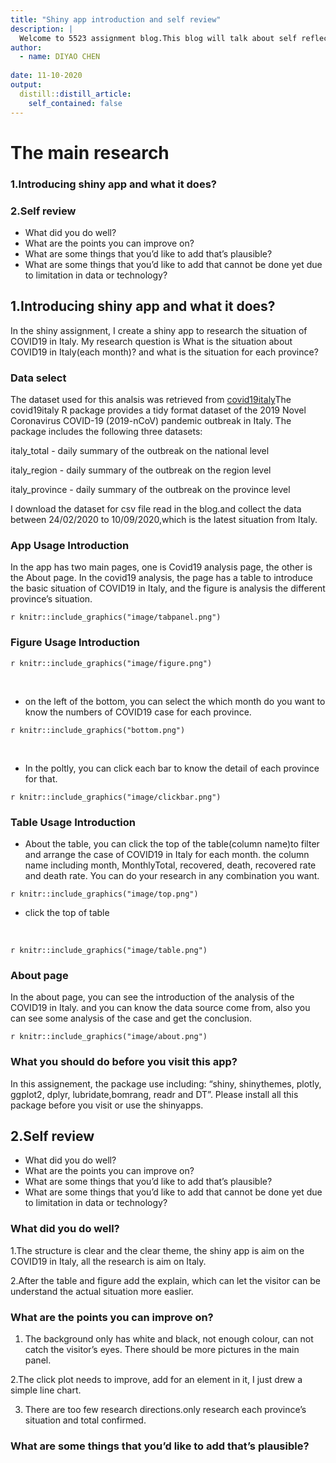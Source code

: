 ```yaml
---
title: "Shiny app introduction and self review"
description: |
  Welcome to 5523 assignment blog.This blog will talk about self reflection in my learning process.
author:
  - name: DIYAO CHEN 
    
date: 11-10-2020
output:
  distill::distill_article:
    self_contained: false
---
```


# The main research
### 1.Introducing shiny app and what it does?
### 2.Self review
- What did you do well?
- What are the points you can improve on?
- What are some things that you’d like to add that’s plausible?
- What are some things that you’d like to add that cannot be done yet due to limitation in data or technology?



## 1.Introducing shiny app and what it does?
In the shiny assignment, I create a shiny app to research the situation of COVID19 in Italy. My research question is What is the situation about COVID19 in Italy(each month)? and what is the situation for each province?

### Data select
The dataset used for this analsis was retrieved from [covid19italy](https://github.com/RamiKrispin/covid19italy)The covid19italy R package provides a tidy format dataset of the 2019 Novel Coronavirus COVID-19 (2019-nCoV) pandemic outbreak in Italy. The package includes the following three datasets:

italy_total - daily summary of the outbreak on the national level

italy_region - daily summary of the outbreak on the region level

italy_province - daily summary of the outbreak on the province level

I download the dataset for csv file read in the blog.and collect the data between 24/02/2020 to 10/09/2020,which is the latest situation from Italy.

### App Usage Introduction
In the app has two main pages, one is Covid19 analysis page, the other is the About page. In the covid19 analysis, the page has a table to introduce the basic situation of COVID19 in Italy, and the figure is analysis the different province's situation.

`r knitr::include_graphics("image/tabpanel.png")`

### Figure Usage Introduction

`r knitr::include_graphics("image/figure.png")`

<br>

- on the left of the bottom, you can select the which month do you want to know the numbers of COVID19 case for each province.

`r knitr::include_graphics("bottom.png")`

<br>

- In the poltly, you can click each bar to know the detail of each province for that.

`r knitr::include_graphics("image/clickbar.png")`


### Table Usage Introduction
- About the table, you can click the top of the table(column name)to filter and arrange the case of COVID19 in Italy for each month.
the column name including month, MonthlyTotal, recovered, death, recovered rate and death rate. You can do your research in any combination you want.

`r knitr::include_graphics("image/top.png")`

- click the top of table

<br>

`r knitr::include_graphics("image/table.png")`


### About page
In the about page, you can see the introduction of the analysis of the COVID19 in Italy. and you can know the data source come from, also you can see some analysis of the case and get the conclusion.

`r knitr::include_graphics("image/about.png")`


### What you should do before you visit this app?
In this assignement, the package use including:
"shiny, shinythemes, plotly, ggplot2, dplyr, lubridate,bomrang, readr and DT".
Please install all this package before you visit or use the shinyapps.



## 2.Self review
- What did you do well?
- What are the points you can improve on?
- What are some things that you’d like to add that’s plausible?
- What are some things that you’d like to add that cannot be done yet due to limitation in data or technology?


### What did you do well?
1.The structure is clear and the clear theme, the shiny app is aim on the COVID19 in Italy, all the research is aim on Italy.

2.After the table and figure add the explain, which can let the visitor can be understand the actual situation more easlier.

### What are the points you can improve on?
1. The background only has white and black, not enough colour, can not catch the visitor's eyes. There should be more pictures in the main panel.

2.The click plot needs to improve, add for an element in it,  I just drew a simple line chart.

3. There are too few research directions.only research each province's situation and total confirmed.

### What are some things that you’d like to add that’s plausible?
